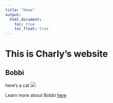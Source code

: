 ```yaml
---
title: "Home"
output: 
  html_document:
    toc: true
    toc_float: true
---
```


# This is Charly's website






## Bobbi

here's a cat ![](bobbi.jpeg)


Learn more about Bobbi [here](https://www.petfinder.com/cat/bobbi-46269341/ny/new-york/ready-for-rescue-ny864/)
